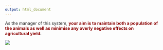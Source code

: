 ```yaml
---
output: html_document
---
```


As the manager of this system, <span style="color:darkred">**your aim is to maintain both a population of the animals as well as minimise any overly negative effects on agricultural yield**</span>. 

![](pop_yield_intro2.jpg)



